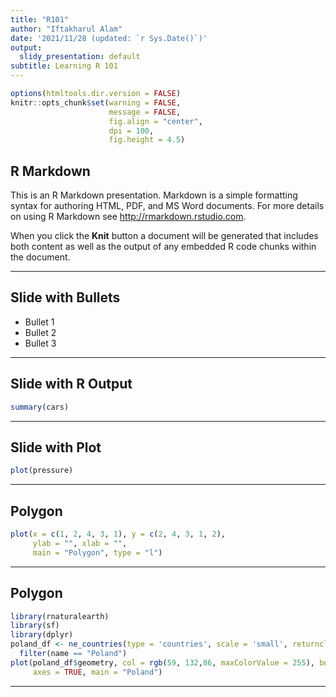 ```yaml
---
title: "R101"
author: "Iftakharul Alam"
date: '2021/11/28 (updated: `r Sys.Date()`)'
output:
  slidy_presentation: default
subtitle: Learning R 101
---
```


```r
options(htmltools.dir.version = FALSE)
knitr::opts_chunk$set(warning = FALSE, 
                      message = FALSE, 
                      fig.align = "center", 
                      dpi = 100,
                      fig.height = 4.5)
```

## R Markdown

This is an R Markdown presentation. Markdown is a simple formatting syntax for authoring HTML, PDF, and MS Word documents. For more details on using R Markdown see <http://rmarkdown.rstudio.com>.

When you click the **Knit** button a document will be generated that includes both content as well as the output of any embedded R code chunks within the document.

---

## Slide with Bullets

- Bullet 1
- Bullet 2
- Bullet 3

---

## Slide with R Output

```r
summary(cars)
```

---

## Slide with Plot

```r
plot(pressure)
```

---

## Polygon

```r
plot(x = c(1, 2, 4, 3, 1), y = c(2, 4, 3, 1, 2),
     ylab = "", xlab = "",
     main = "Polygon", type = "l")
```

---

## Polygon

```r
library(rnaturalearth)
library(sf)
library(dplyr)
poland_df <- ne_countries(type = 'countries', scale = 'small', returnclass = "sf") %>%
  filter(name == "Poland")
plot(poland_df$geometry, col = rgb(59, 132,86, maxColorValue = 255), border = 'grey', 
     axes = TRUE, main = "Poland")
```

---